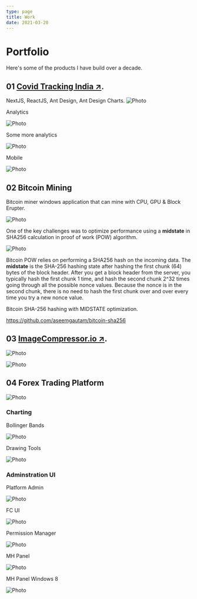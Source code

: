 ```yaml
---
type: page
title: Work
date: 2021-03-20
---
```



<Head>
  <title>Aseem Gautam - Portfolio</title>
</Head>

# Portfolio

Here's some of the products I have build over a decade.


## 01 [Covid Tracking India ↗](https://covidtracking.in).
NextJS, ReactJS, Ant Design, Ant Design Charts.
<Image
  src="/images/project-covid-tracking-dashboard.png"
  alt="Photo"
  width={2409}
  height={1071}
  priority
  className="next-image"
/>

Analytics

<Image
  src="/images/project-covid-tracking-table.png"
  alt="Photo"
  width={2726}
  height={1588}
  priority
  className="next-image"
/>

Some more analytics

<Image
  src="/images/project-covid-tracking-datawrapper.jpeg"
  alt="Photo"
  width={2560}
  height={2244}
  priority
  className="next-image"
/>

Mobile

<Image
  src="/images/project-covid-tracking-mobile.png"
  alt="Photo"
  width={1338}
  height={1456}
  priority
  className="next-image"
/>

## 02 Bitcoin Mining

Bitcoin miner windows application that can mine with CPU, GPU & Block Erupter. 

<Image
  src="/images/project-bitcoin-mining.jpg"
  alt="Photo"
  width={980}
  height={570}
  priority
  className="next-image"
/>

One of the key challenges was to optimize performance using a **midstate** in SHA256 calculation in proof of work (POW) algorithm.

<Image
  src="/images/project-bitcoin-proof-of-work.png"
  alt="Photo"
  width={742}
  height={350}
  priority
  className="next-image"
/>

Bitcoin POW relies on performing a SHA256 hash on the incoming data. 
The **midstate** is the SHA-256 hashing state after hashing the first chunk (64) bytes of the block header. After you get a block header from the
server, you typically hash the first chunk 1 time, and hash the second chunk 2^32 times going through all the possible nonce values.
Because the nonce is in the second chunk, there is no need to hash the first chunk over and over every time you try a new nonce value.

Bitcoin SHA-256 hashing with MIDSTATE optimization.

https://github.com/aseemgautam/bitcoin-sha256

## 03 [ImageCompressor.io ↗](https://imagecompressor.io).

<Image
  src="/images/project-image-compressor.png"
  alt="Photo"
  width={2870/4}
  height={1634/4}
  priority
  className="next-image"
/>

<Image
  src="/images/project-image-compressor-2.png"
  alt="Photo"
  width={2861/4}
  height={1623/4}
  priority
  className="next-image"
/>

## 04 Forex Trading Platform 

<Image
  src="/images/project-trading-platform.png"
  alt="Photo"
  width={1680}
  height={1010}
  priority
  className="next-image"
/>

### Charting

Bollinger Bands

<Image
  src="/images/project-chart-fibonacci-bollinger.png"
  alt="Photo"
  width={1920}
  height={1156}
  priority
  className="next-image"
/>

Drawing Tools

<Image
  src="/images/project-chart-drawing-tools.png"
  alt="Photo"
  width={1920}
  height={1156}
  priority
  className="next-image"
/>

### Adminstration UI

Platform Admin

<Image
  src="/images/project-trading-platform-admin.png"
  alt="Photo"
  width={923}
  height={623}
  priority
  className="next-image"
/>

FC UI

<Image
  src="/images/project-fc-ui.png"
  alt="Photo"
  width={808}
  height={604}
  priority
  className="next-image"
/>

Permission Manager

<Image
  src="/images/project-permission-manager.png"
  alt="Photo"
  width={999}
  height={720}
  priority
  className="next-image"
/>

MH Panel

<Image
  src="/images/project-mhpanel-office.png"
  alt="Photo"
  width={1048}
  height={733}
  priority
  className="next-image"
/>

MH Panel Windows 8

<Image
  src="/images/project-mh-panel.png"
  alt="Photo"
  width={1600}
  height={911}
  priority
  className="next-image"
/>
